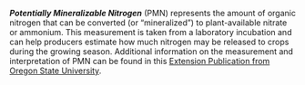 ***Potentially Mineralizable Nitrogen*** (PMN) represents the amount of organic
nitrogen that can be converted (or "mineralized") to plant-available nitrate or
ammonium. This measurement is taken from a laboratory incubation and can help
producers estimate how much nitrogen may be released to crops during the growing
season. Additional information on the measurement and interpretation of PMN can
be found in this [Extension Publication from Oregon State
University](https://catalog.extension.oregonstate.edu/sites/catalog/files/project/pdf/em9281.pdf "Extension Publication from Oregon State University").
